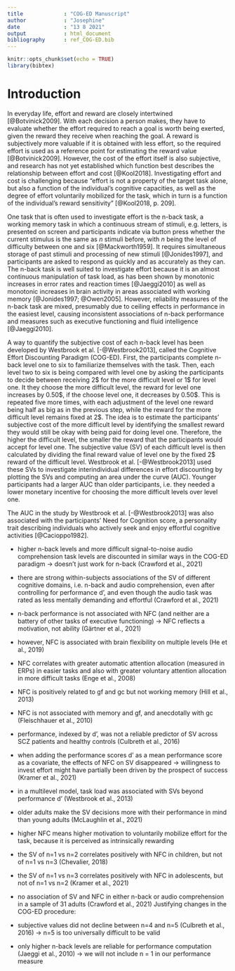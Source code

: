 ```yaml
---
title             : "COG-ED Manuscript"
author            : "Josephine"
date              : "13 8 2021"
output            : html_document
bibliography      : ref_COG-ED.bib
---
```


```r
knitr::opts_chunk$set(echo = TRUE)
library(bibtex)
```

# Introduction

In everyday life, effort and reward are closely intertwined [@Botvinick2009].
With each decision a person makes, they have to evaluate whether the effort required to reach a goal is worth being exerted, given the reward they receive when reaching the goal.
A reward is subjectively more valuable if it is obtained with less effort, so the required effort is used as a reference point for estimating the reward value [@Botvinick2009].
However, the cost of the effort itself is also subjective, and research has not yet established which function best describes the relationship between effort and cost [@Kool2018].
Investigating effort and cost is challenging because “effort is not a property of the target task alone, but also a function of the individual’s cognitive capacities, as well as the degree of effort voluntarily mobilized for the task, which in turn is a function of the individual’s reward sensitivity” [@Kool2018, p. 209].

One task that is often used to investigate effort is the n-back task, a working memory task in which a continuous stream of stimuli, e.g. letters, is presented on screen and participants indicate via button press whether the current stimulus is the same as *n* stimuli before, with *n* being the level of difficulty between one and six [@Mackworth1959].
It requires simultaneous storage of past stimuli and processing of new stimuli [@Jonides1997], and participants are asked to respond as quickly and as accurately as they can.
The n-back task is well suited to investigate effort because it is an almost continuous manipulation of task load, as has been shown by monotonic increases in error rates and reaction times [@Jaeggi2010] as well as monotonic increases in brain activity in areas associated with working memory [@Jonides1997; @Owen2005].
However, reliability measures of the n-back task are mixed, presumably due to ceiling effects in performance in the easiest level, causing inconsistent associations of n-back performance and measures such as executive functioning and fluid intelligence [@Jaeggi2010].

A way to quantify the subjective cost of each n-back level has been developed by Westbrook et al. [-@Westbrook2013], called the Cognitive Effort Discounting Paradigm (COG-ED).
First, the participants complete n-back level one to six to familiarize themselves with the task.
Then, each level two to six is being compared with level one by asking the participants to decide between receiving 2\$ for the more difficult level or 1\$ for level one.
It they choose the more difficult level, the reward for level one increases by 0.50\$, if the choose level one, it decreases by 0.50\$.
This is repeated five more times, with each adjustment of the level one reward being half as big as in the previous step, while the reward for the more difficult level remains fixed at 2\$.
The idea is to estimate the participants' subjective cost of the more difficult level by identifying the smallest reward they would still be okay with being paid for doing level one.
Therefore, the higher the difficult level, the smaller the reward that the participants would accept for level one.
The subjective value (SV) of each difficult level is then calculated by dividing the final reward value of level one by the fixed 2\$ reward of the difficult level.
Westbrook et al. [-@Westbrook2013] used these SVs to investigate interindividual differences in effort discounting by plotting the SVs and computing an area under the curve (AUC).
Younger participants had a larger AUC than older participants, i.e. they needed a lower monetary incentive for choosing the more difficult levels over level one.

The AUC in the study by Westbrook et al. [-@Westbrook2013] was also associated with the participants' Need for Cognition score, a personality trait describing individuals who actively seek and enjoy effortful cognitive activities [@Cacioppo1982].



-	higher n-back levels and more difficult signal-to-noise audio comprehension task levels are discounted in similar ways in the COG-ED paradigm -> doesn’t just work for n-back (Crawford et al., 2021)
-	there are strong within-subjects associations of the SV of different cognitive domains, i.e. n-back and audio comprehension, even after controlling for performance d’, and even though the audio task was rated as less mentally demanding and effortful (Crawford et al., 2021)

-	n-back performance is not associated with NFC (and neither are a battery of other tasks of executive functioning) -> NFC reflects a motivation, not ability (Gärtner et al., 2021)
-	however, NFC is associated with brain flexibility on multiple levels (He et al., 2019)
-	NFC correlates with greater automatic attention allocation (measured in ERPs) in easier tasks and also with greater voluntary attention allocation in more difficult tasks (Enge et al., 2008)
-	NFC is positively related to gf and gc but not working memory (Hill et al., 2013)
-	NFC is not associated with memory and gf, and anecdotally with gc (Fleischhauer et al., 2010)
-	performance, indexed by d’, was not a reliable predictor of SV across SCZ patients and healthy controls (Culbreth et al., 2016)
-	when adding the performance scores d’ as a mean performance score as a covariate, the effects of NFC on SV disappeared -> willingness to invest effort might have partially been driven by the prospect of success (Kramer et al., 2021)
-	in a multilevel model, task load was associated with SVs beyond performance d’ (Westbrook et al., 2013)
-	older adults make the SV decisions more with their performance in mind than young adults (McLaughlin et al., 2021)

-	higher NFC means higher motivation to voluntarily mobilize effort for the task, because it is perceived as intrinsically rewarding
-	the SV of n=1 vs n=2 correlates positively with NFC in children, but not of n=1 vs n=3 (Chevalier, 2018)
-	the SV of n=1 vs n=3 correlates positively with NFC in adolescents, but not of n=1 vs n=2
(Kramer et al., 2021)
-	no association of SV and NFC in either n-back or audio comprehension in a sample of 31 adults (Crawford et al., 2021)
Justifying changes in the COG-ED procedure:
-	subjective values did not decline between n=4 and n=5 (Culbreth et al., 2016) -> n=5 is too universally difficult to be valid
-	only higher n-back levels are reliable for performance computation (Jaeggi et al., 2010) -> we will not include n = 1 in our performance measure

